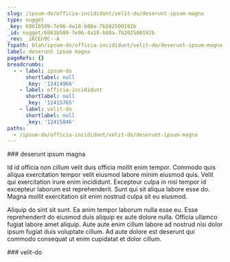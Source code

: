 ```yaml
---
slug: /ipsum-do/officia-incididunt/velit-do/deserunt-ipsum-magna
type: nugget
_key: 6861b509-7e96-4a18-b80a-7b202500192b
_id: nugget/6861b509-7e96-4a18-b80a-7b202500192b
_rev: _iKCEn9C--A
fspath: blah/ipsum-do/officia-incididunt/velit-do/deserunt-ipsum-magna.md
label: deserunt ipsum magna
pageRefs: {}
breadcrumbs:
  - - label: ipsum-do
      shortlabel: null
      _key: '12414966'
    - label: officia-incididunt
      shortlabel: null
      _key: '12415765'
    - label: velit-do
      shortlabel: null
      _key: '12415846'
paths:
  - /ipsum-do/officia-incididunt/velit-do/deserunt-ipsum-magna
---
```


<NuggetArea>
<Nugget slug="/ipsum-do/officia-incididunt/velit-do/deserunt-ipsum-magna" type="nugget" _key="6861b509-7e96-4a18-b80a-7b202500192b" _id="nugget/6861b509-7e96-4a18-b80a-7b202500192b" _rev="_iKCEn9C--A" fspath="blah/ipsum-do/officia-incididunt/velit-do/deserunt-ipsum-magna.md" label="deserunt ipsum magna" paths="/ipsum-do/officia-incididunt/velit-do/deserunt-ipsum-magna">
<NuggetBody>
### deserunt ipsum magna

Id id officia non cillum velit duis officia mollit enim tempor. Commodo quis aliqua exercitation tempor velit eiusmod labore minim eiusmod quis. Velit qui exercitation irure enim incididunt. Excepteur culpa in nisi tempor id excepteur laborum est reprehenderit. Sunt qui sit aliqua labore esse do. Magna mollit exercitation sit enim nostrud culpa sit eu eiusmod.

Aliquip do sint sit sunt. Ea anim tempor laborum nulla esse eu. Esse reprehenderit do eiusmod duis aliquip ex aute dolore nulla. Officia ullamco fugiat labore amet aliquip. Aute aute enim cillum labore ad nostrud nisi dolor ipsum fugiat duis voluptate cillum. Ad aute dolore est deserunt qui commodo consequat ut enim cupidatat et dolor cillum.

</NuggetBody>
<Breadcrumbs>
<Crumbs>
<Crumb _key="12414966" label="ipsum-do" /><Crumb _key="12415765" label="officia-incididunt" /><Crumb _key="12415846" label="velit-do" />
</Crumbs>
</Breadcrumbs>
</Nugget>

<NuggetsInbound>
</NuggetsInbound>
<NuggetsOutbound>
</NuggetsOutbound>
</NuggetArea>
<PassagesInbound>
<Passage direction="inbound" type="passage" _key="12415846" _id="passage/12415846" _rev="_iKCEn9C--_" label="velit-do" passage="velit-do" fspath="blah/ipsum-do/officia-incididunt/velit-do" paths="/ipsum-do/officia-incididunt/velit-do" slug="/ipsum-do/officia-incididunt/velit-do">
<NuggetBody>
### velit-do

</NuggetBody>
<Breadcrumbs>
<Crumbs>
<Crumb _key="12414966" label="ipsum-do" /><Crumb _key="12415765" label="officia-incididunt" />
</Crumbs>
</Breadcrumbs>
</Passage>

</PassagesInbound>
<PassagesOutbound>
</PassagesOutbound>